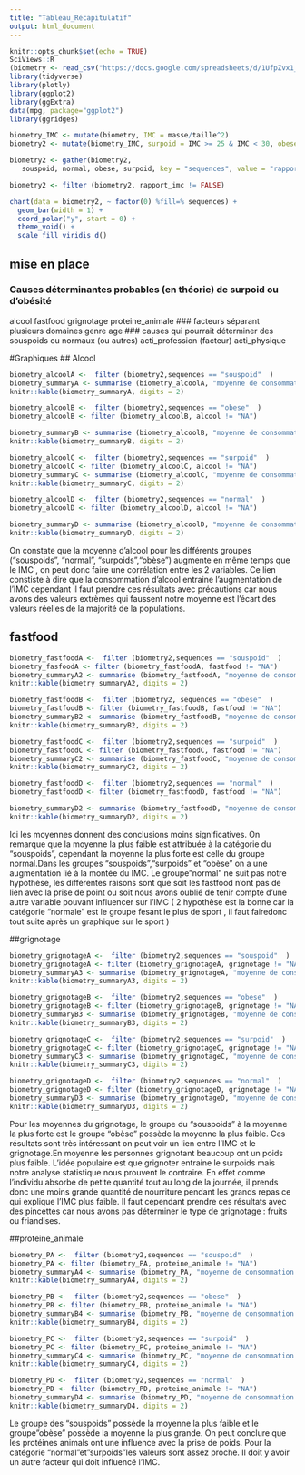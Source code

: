 ```yaml
---
title: "Tableau_Récapitulatif"
output: html_document
---
```


```r
knitr::opts_chunk$set(echo = TRUE)
SciViews::R
(biometry <- read_csv("https://docs.google.com/spreadsheets/d/1UfpZvx1_nd7d10vIMAfGVZ1vWyIuzeiKxPL0jfkNSQM/export?format=csv", locale = locale(decimal_mark = ",")))
library(tidyverse)
library(plotly)
library(ggplot2)
library(ggExtra)
data(mpg, package="ggplot2")
library(ggridges)

biometry_IMC <- mutate(biometry, IMC = masse/taille^2)
biometry2 <- mutate(biometry_IMC, surpoid = IMC >= 25 & IMC < 30, obese = IMC> 30, normal = IMC <25 & IMC >= 18.5 , souspoid = IMC < 18.5)

biometry2 <- gather(biometry2,
   souspoid, normal, obese, surpoid, key = "sequences", value = "rapport_imc")

biometry2 <- filter (biometry2, rapport_imc != FALSE)

chart(data = biometry2, ~ factor(0) %fill=% sequences) +
  geom_bar(width = 1) + 
  coord_polar("y", start = 0) +
  theme_void() +
  scale_fill_viridis_d()

```
## mise en place
### Causes déterminantes probables (en théorie) de surpoid ou d'obésité
alcool
fastfood
grignotage
proteine_animale
### facteurs séparant plusieurs domaines
genre
age
### causes qui pourrait déterminer des souspoids ou normaux (ou autres)
acti_profession (facteur)
acti_physique 

#Graphiques
## Alcool
```r
biometry_alcoolA <-  filter (biometry2,sequences == "souspoid"  )
biometry_summaryA <- summarise (biometry_alcoolA, "moyenne de consommation d'alcool" = mean(alcool))
knitr::kable(biometry_summaryA, digits = 2)

biometry_alcoolB <-  filter (biometry2,sequences == "obese"  )
biometry_alcoolB <- filter (biometry_alcoolB, alcool != "NA")

biometry_summaryB <- summarise (biometry_alcoolB, "moyenne de consommation d'alcool" = mean(alcool))
knitr::kable(biometry_summaryB, digits = 2)

biometry_alcoolC <-  filter (biometry2,sequences == "surpoid"  )
biometry_alcoolC <- filter (biometry_alcoolC, alcool != "NA")
biometry_summaryC <- summarise (biometry_alcoolC, "moyenne de consommation d'alcool" = mean(alcool))
knitr::kable(biometry_summaryC, digits = 2)

biometry_alcoolD <-  filter (biometry2,sequences == "normal"  )
biometry_alcoolD <- filter (biometry_alcoolD, alcool != "NA")

biometry_summaryD <- summarise (biometry_alcoolD, "moyenne de consommation d'alcool" = mean(alcool))
knitr::kable(biometry_summaryD, digits = 2)


```
On constate que la moyenne d'alcool pour les différents groupes ("souspoids", "normal", "surpoids","obèse") augmente en même temps que le IMC , on peut donc faire une corrélation entre les 2 variables. Ce lien constiste à dire que la consommation d'alcool entraine l'augmentation de l'IMC cependant il faut prendre ces résultats avec précautions car nous avons des valeurs extrèmes qui faussent notre moyenne est l'écart des valeurs réelles de la majorité de la populations. 

## fastfood
```r
biometry_fastfoodA <-  filter (biometry2,sequences == "souspoid"  )
biometry_fasfoodA <- filter (biometry_fastfoodA, fastfood != "NA")
biometry_summaryA2 <- summarise (biometry_fastfoodA, "moyenne de consommation de fastfood" = mean(fastfood))
knitr::kable(biometry_summaryA2, digits = 2)

biometry_fastfoodB <-  filter (biometry2, sequences == "obese"  )
biometry_fastfoodB <- filter (biometry_fastfoodB, fastfood != "NA")
biometry_summaryB2 <- summarise (biometry_fastfoodB, "moyenne de consommation de fastfood" = mean(fastfood))
knitr::kable(biometry_summaryB2, digits = 2)

biometry_fastfoodC <-  filter (biometry2,sequences == "surpoid"  )
biometry_fastfoodC <- filter (biometry_fastfoodC, fastfood != "NA")
biometry_summaryC2 <- summarise (biometry_fastfoodC, "moyenne de consommation de fastfood" = mean(fastfood))
knitr::kable(biometry_summaryC2, digits = 2)

biometry_fastfoodD <-  filter (biometry2,sequences == "normal"  )
biometry_fastfoodD <- filter (biometry_fastfoodD, fastfood != "NA")

biometry_summaryD2 <- summarise (biometry_fastfoodD, "moyenne de consommation de fastfood" = mean(fastfood))
knitr::kable(biometry_summaryD2, digits = 2)


```
Ici les moyennes donnent des conclusions moins significatives. On remarque que la moyenne la plus faible est attribuée à la catégorie du "souspoids", cependant la moyenne la plus forte est celle du groupe normal.Dans les groupes "souspoids","surpoids" et "obèse" on a une augmentation lié à la montée du IMC. Le groupe"normal" ne suit pas notre hypothèse, les différentes raisons sont que soit les fastfood n'ont pas de lien avec la prise de point ou soit nous avons oublié de tenir compte d'une autre variable pouvant influencer sur l'IMC ( 2 hypothèse est la bonne car la catégorie "normale" est le groupe fesant le plus de sport , il faut fairedonc tout suite après un graphique sur le sport )


##grignotage
```r
biometry_grignotageA <-  filter (biometry2,sequences == "souspoid"  )
biometry_grignotageA <- filter (biometry_grignotageA, grignotage != "NA")
biometry_summaryA3 <- summarise (biometry_grignotageA, "moyenne de consommation de grignotage" = mean(grignotage))
knitr::kable(biometry_summaryA3, digits = 2)

biometry_grignotageB <-  filter (biometry2,sequences == "obese"  )
biometry_grignotageB <- filter (biometry_grignotageB, grignotage != "NA")
biometry_summaryB3 <- summarise (biometry_grignotageB, "moyenne de consommation de grignotage" = mean(grignotage))
knitr::kable(biometry_summaryB3, digits = 2)

biometry_grignotageC <-  filter (biometry2,sequences == "surpoid"  )
biometry_grignotageC <- filter (biometry_grignotageC, grignotage != "NA")
biometry_summaryC3 <- summarise (biometry_grignotageC, "moyenne de consommation de grignotage" = mean(grignotage))
knitr::kable(biometry_summaryC3, digits = 2)

biometry_grignotageD <-  filter (biometry2,sequences == "normal"  )
biometry_grignotageD <- filter (biometry_grignotageD, grignotage != "NA")
biometry_summaryD3 <- summarise (biometry_grignotageD, "moyenne de consommation de grignotage" = mean(grignotage))
knitr::kable(biometry_summaryD3, digits = 2)
```
Pour les moyennes du grignotage, le groupe du "souspoids" à la moyenne la plus forte est le groupe "obèse" possède la moyenne la plus faible. Ces résultats sont très intéressant on peut voir un lien entre l'IMC et le grignotage.En moyenne les personnes grignotant beaucoup ont un poids plus faible.
L'idée populaire est que grignoter entraine le surpoids mais notre analyse statistique nous prouvent le contraire. En effet comme l'individu absorbe de petite quantité tout au long de la journée, il prends donc une moins grande quantité de nourriture pendant les grands repas ce qui explique l'IMC plus faible. Il faut cependant prendre ces résultats avec des pincettes car nous avons pas déterminer le type de grignotage : fruits ou friandises.

##proteine_animale
```r
biometry_PA <-  filter (biometry2,sequences == "souspoid"  )
biometry_PA <- filter (biometry_PA, proteine_animale != "NA")
biometry_summaryA4 <- summarise (biometry_PA, "moyenne de consommation de proteine animale" = mean(proteine_animale))
knitr::kable(biometry_summaryA4, digits = 2)

biometry_PB <-  filter (biometry2,sequences == "obese"  )
biometry_PB <- filter (biometry_PB, proteine_animale != "NA")
biometry_summaryB4 <- summarise (biometry_PB, "moyenne de consommation de proteine animale" = mean(proteine_animale))
knitr::kable(biometry_summaryB4, digits = 2)

biometry_PC <-  filter (biometry2,sequences == "surpoid"  )
biometry_PC <- filter (biometry_PC, proteine_animale != "NA")
biometry_summaryC4 <- summarise (biometry_PC, "moyenne de consommation de proteine animale" = mean(proteine_animale))
knitr::kable(biometry_summaryC4, digits = 2)

biometry_PD <-  filter (biometry2,sequences == "normal"  )
biometry_PD <- filter (biometry_PD, proteine_animale != "NA")
biometry_summaryD4 <- summarise (biometry_PD, "moyenne de consommation de proteine animale" = mean(proteine_animale))
knitr::kable(biometry_summaryD4, digits = 2)
```
Le groupe des "souspoids" possède la moyenne la plus faible et le groupe"obèse" possède la moyenne la plus grande. On peut conclure que les protéines animals ont une influence avec la prise de poids. Pour la catégorie "normal"et"surpoids"les valeurs sont assez proche. Il doit y avoir un autre facteur qui doit influencé l'IMC.
